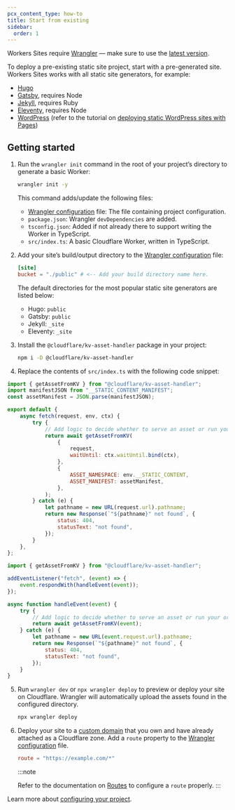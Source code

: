 ```yaml
---
pcx_content_type: how-to
title: Start from existing
sidebar:
  order: 1
---
```



<Render file="workers_sites" />

Workers Sites require [Wrangler](https://github.com/cloudflare/workers-sdk/tree/main/packages/wrangler) — make sure to use the [latest version](/workers/wrangler/install-and-update/#update-wrangler).

To deploy a pre-existing static site project, start with a pre-generated site. Workers Sites works with all static site generators, for example:

- [Hugo](https://gohugo.io/getting-started/quick-start/)
- [Gatsby](https://www.gatsbyjs.org/docs/quick-start/), requires Node
- [Jekyll](https://jekyllrb.com/docs/), requires Ruby
- [Eleventy](https://www.11ty.io/#quick-start), requires Node
- [WordPress](https://wordpress.org) (refer to the tutorial on [deploying static WordPress sites with Pages](/pages/how-to/deploy-a-wordpress-site/))

## Getting started

1. Run the `wrangler init` command in the root of your project’s directory to generate a basic Worker:

   ```sh
   wrangler init -y
   ```

   This command adds/update the following files:

   - [Wrangler configuration](/workers/wrangler/configuration) file: The file containing project configuration.
   - `package.json`: Wrangler `devDependencies` are added.
   - `tsconfig.json`: Added if not already there to support writing the Worker in TypeScript.
   - `src/index.ts`: A basic Cloudflare Worker, written in TypeScript.

2. Add your site’s build/output directory to the [Wrangler configuration](/workers/wrangler/configuration) file:

   ```toml
   [site]
   bucket = "./public" # <-- Add your build directory name here.
   ```

   The default directories for the most popular static site generators are listed below:

   - Hugo: `public`
   - Gatsby: `public`
   - Jekyll: `_site`
   - Eleventy: `_site`

3. Install the `@cloudflare/kv-asset-handler` package in your project:

   ```sh
   npm i -D @cloudflare/kv-asset-handler
   ```

4. Replace the contents of `src/index.ts` with the following code snippet:

<Tabs> <TabItem label="Module Worker" icon="seti:javascript">

```js
import { getAssetFromKV } from "@cloudflare/kv-asset-handler";
import manifestJSON from "__STATIC_CONTENT_MANIFEST";
const assetManifest = JSON.parse(manifestJSON);

export default {
	async fetch(request, env, ctx) {
		try {
			// Add logic to decide whether to serve an asset or run your original Worker code
			return await getAssetFromKV(
				{
					request,
					waitUntil: ctx.waitUntil.bind(ctx),
				},
				{
					ASSET_NAMESPACE: env.__STATIC_CONTENT,
					ASSET_MANIFEST: assetManifest,
				},
			);
		} catch (e) {
			let pathname = new URL(request.url).pathname;
			return new Response(`"${pathname}" not found`, {
				status: 404,
				statusText: "not found",
			});
		}
	},
};
```

</TabItem> <TabItem label="Service Worker" icon="seti:javascript">

```js
import { getAssetFromKV } from "@cloudflare/kv-asset-handler";

addEventListener("fetch", (event) => {
	event.respondWith(handleEvent(event));
});

async function handleEvent(event) {
	try {
		// Add logic to decide whether to serve an asset or run your original Worker code
		return await getAssetFromKV(event);
	} catch (e) {
		let pathname = new URL(event.request.url).pathname;
		return new Response(`"${pathname}" not found`, {
			status: 404,
			statusText: "not found",
		});
	}
}
```

</TabItem> </Tabs>

5. Run `wrangler dev` or `npx wrangler deploy` to preview or deploy your site on Cloudflare.
   Wrangler will automatically upload the assets found in the configured directory.

   ```sh
   npx wrangler deploy
   ```

6. Deploy your site to a [custom domain](/workers/configuration/routing/custom-domains/) that you own and have already attached as a Cloudflare zone. Add a `route` property to the [Wrangler configuration](/workers/wrangler/configuration) file.

   ```toml
   route = "https://example.com/*"
   ```

   :::note

   Refer to the documentation on [Routes](/workers/configuration/routing/routes/) to configure a `route` properly.
   :::

Learn more about [configuring your project](/workers/wrangler/configuration/).
